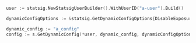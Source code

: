 ```go
user := statsig.NewStatsigUserBuilder().WithUserID("a-user").Build()

dynamicConfigOptions := &statsig.GetDynamicConfigOptions{DisableExposureLogging: false}

dynamic_config := "a_config"
config := s.GetDynamicConfig(*user, dynamic_config, dynamicConfigOptions)

```
